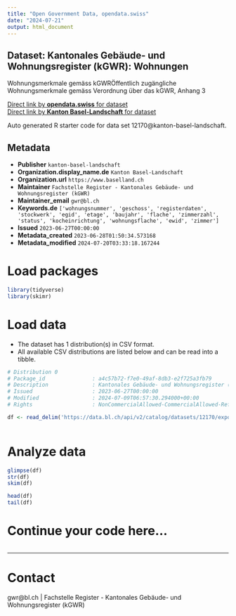 ```yaml
---
title: "Open Government Data, opendata.swiss"
date: "2024-07-21"
output: html_document
---
```


## Dataset: Kantonales Gebäude- und Wohnungsregister (kGWR): Wohnungen

Wohnungsmerkmale gemäss kGWRÖffentlich zugängliche Wohnungsmerkmale gemäss Verordnung über das kGWR, Anhang 3

[Direct link by **opendata.swiss** for dataset](https://opendata.swiss/de/dataset/kantonales-gebaude-und-wohnungsregister-kgwr-wohnungen)<br>
[Direct link by **Kanton Basel-Landschaft** for dataset](https://data.bl.ch/explore/dataset/12170/)

Auto generated R starter code for data set 12170@kanton-basel-landschaft.

## Metadata

- **Publisher** `kanton-basel-landschaft`
- **Organization.display_name.de** `Kanton Basel-Landschaft`
- **Organization.url** `https://www.baselland.ch`
- **Maintainer** `Fachstelle Register - Kantonales Gebäude- und Wohnungsregister (kGWR)`
- **Maintainer_email** `gwr@bl.ch`
- **Keywords.de** `['wohnungsnummer', 'geschoss', 'registerdaten', 'stockwerk', 'egid', 'etage', 'baujahr', 'flache', 'zimmerzahl', 'status', 'kocheinrichtung', 'wohnungsflache', 'ewid', 'zimmer']`
- **Issued** `2023-06-27T00:00:00`
- **Metadata_created** `2023-06-28T01:50:34.573168`
- **Metadata_modified** `2024-07-20T03:33:18.167244`


# Load packages

```r

library(tidyverse)
library(skimr)

```

# Load data

-   The dataset has 1 distribution(s) in CSV format.
-   All available CSV distributions are listed below and can be read into a tibble.

```r

# Distribution 0
# Package_id               : a4c57b72-f7e0-49af-8db3-e2f725a3fb79
# Description              : Kantonales Gebäude- und Wohnungsregister (kGWR): Wohnungen (csv)
# Issued                   : 2023-06-27T00:00:00
# Modified                 : 2024-07-09T06:57:30.294000+00:00
# Rights                   : NonCommercialAllowed-CommercialAllowed-ReferenceRequired

df <- read_delim('https://data.bl.ch/api/v2/catalog/datasets/12170/exports/csv')



```

# Analyze data

```r

glimpse(df)
str(df)
skim(df)

head(df)
tail(df)

```

# Continue your code here...

```r

```

------------------------------------------------------------------------

# Contact

gwr@bl.ch | Fachstelle Register - Kantonales Gebäude- und Wohnungsregister (kGWR)
